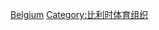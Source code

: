 {{Commons category|National sports teams of Belgium}}
[[Category:各國國家體育隊|Belgium]]
[[Category:比利时体育组织|Category:比利时体育组织]]